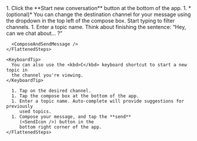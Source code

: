 
<Tabs>
  <TabItem label="Via left sidebar">
    <FlattenedSteps>
      <StartTopicViaLeftSidebar />
    </FlattenedSteps>
  </TabItem>

  <TabItem label="Via compose box">
    <FlattenedSteps>
      1. Click the **Start new conversation** button at the bottom of the app.
      1. *(optional)* You can change the destination channel for your message using
         the dropdown in the top left of the compose box. Start typing to filter
         channels.
      1. Enter a topic name. Think about finishing the sentence: “Hey, can we chat
         about… ?”

      <ComposeAndSendMessage />
    </FlattenedSteps>

    <KeyboardTip>
      You can also use the <kbd>C</kbd> keyboard shortcut to start a new topic in
      the channel you're viewing.
    </KeyboardTip>
  </TabItem>

  <TabItem label="Mobile">
    <FlattenedSteps>
      <MobileChannels />

      1. Tap on the desired channel.
      1. Tap the compose box at the bottom of the app.
      1. Enter a topic name. Auto-complete will provide suggestions for previously
         used topics.
      1. Compose your message, and tap the **send**
         (<SendIcon />) button in the
         bottom right corner of the app.
    </FlattenedSteps>
  </TabItem>
</Tabs>
